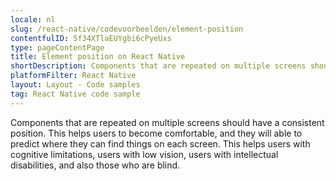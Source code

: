 ```yaml
---
locale: nl
slug: /react-native/codevoorbeelden/element-position
contentfulID: 5f34XTlaEUYgbi6cPyeUxs
type: pageContentPage
title: Element position on React Native
shortDescription: Components that are repeated on multiple screens should have a consistent position.
platformFilter: React Native
layout: Layout - Code samples
tag: React Native code sample
---
```


Components that are repeated on multiple screens should have a consistent position. This helps users to become comfortable, and they will able to predict where they can find things on each screen. This helps users with cognitive limitations, users with low vision, users with intellectual disabilities, and also those who are blind.

<CodeSample id="element-position" locale="nl" platform="react native"/>